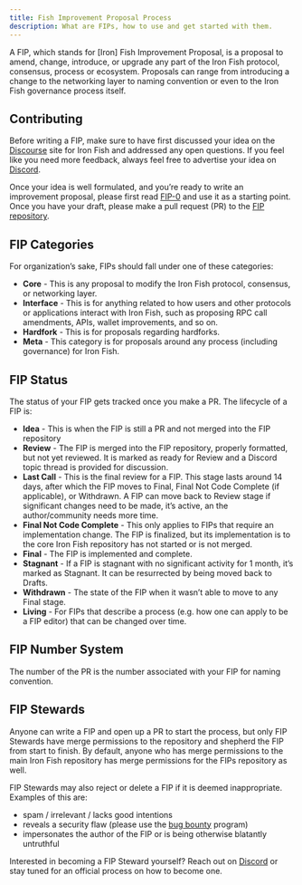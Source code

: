 ```yaml
---
title: Fish Improvement Proposal Process
description: What are FIPs, how to use and get started with them.
---
```


A FIP, which stands for [Iron] Fish Improvement Proposal, is a proposal to amend, change, introduce, or upgrade any part of the Iron Fish protocol, consensus, process or ecosystem. Proposals can range from introducing a change to the networking layer to naming convention or even to the Iron Fish governance process itself.

## Contributing

Before writing a FIP, make sure to have first discussed your idea on the [Discourse](https://discourse.ironfish.network/) site for Iron Fish and addressed any open questions. If you feel like you need more feedback, always feel free to advertise your idea on [Discord](https://discord.ironfish.network/).

Once your idea is well formulated, and you’re ready to write an improvement proposal, please first read [FIP-0](./fip-0) and use it as a starting point. Once you have your draft, please make a pull request (PR) to the [FIP repository](https://github.com/iron-fish/FIPs).

## FIP Categories

For organization’s sake, FIPs should fall under one of these categories:

- **Core** - This is any proposal to modify the Iron Fish protocol, consensus, or networking layer.
- **Interface** - This is for anything related to how users and other protocols or applications interact with Iron Fish, such as proposing RPC call amendments, APIs, wallet improvements, and so on.
- **Hardfork** - This is for proposals regarding hardforks.
- **Meta** - This category is for proposals around any process (including governance) for Iron Fish.

## FIP Status

The status of your FIP gets tracked once you make a PR. The lifecycle of a FIP is:

- **Idea** - This is when the FIP is still a PR and not merged into the FIP repository
- **Review** - The FIP is merged into the FIP repository, properly formatted, but not yet reviewed. It is marked as ready for Review and a Discord topic thread is provided for discussion.
- **Last Call** - This is the final review for a FIP. This stage lasts around 14 days, after which the FIP moves to Final, Final Not Code Complete (if applicable), or Withdrawn. A FIP can move back to Review stage if significant changes need to be made, it’s active, an the author/community needs more time.
- **Final Not Code Complete** - This only applies to FIPs that require an implementation change. The FIP is finalized, but its implementation is to the core Iron Fish repository has not started or is not merged.
- **Final** - The FIP is implemented and complete.
- **Stagnant** - If a FIP is stagnant with no significant activity for 1 month, it’s marked as Stagnant. It can be resurrected by being moved back to Drafts.
- **Withdrawn** - The state of the FIP when it wasn’t able to move to any Final stage.
- **Living** - For FIPs that describe a process (e.g. how one can apply to be a FIP editor) that can be changed over time.

## FIP Number System

The number of the PR is the number associated with your FIP for naming convention.

## FIP Stewards

Anyone can write a FIP and open up a PR to start the process, but only FIP Stewards have merge permissions to the repository and shepherd the FIP from start to finish. By default, anyone who has merge permissions to the main Iron Fish repository has merge permissions for the FIPs repository as well.

FIP Stewards may also reject or delete a FIP if it is deemed inappropriate. Examples of this are:

- spam / irrelevant / lacks good intentions
- reveals a security flaw (please use the [bug bounty](https://hackerone.com/iron_fish_bbp?type=scope) program)
- impersonates the author of the FIP or is being otherwise blatantly untruthful

Interested in becoming a FIP Steward yourself? Reach out on [Discord](https://discord.ironfish.network/) or stay tuned for an official process on how to become one.
